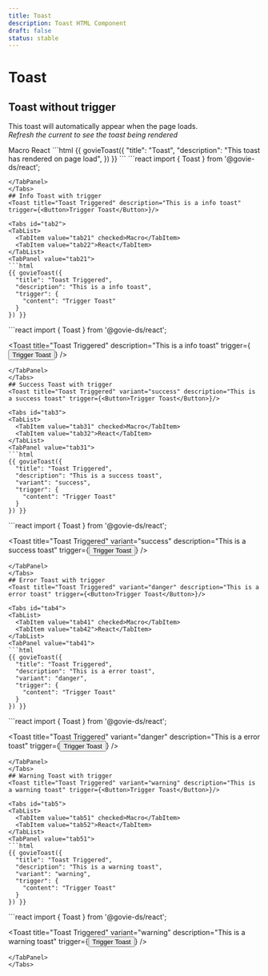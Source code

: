 ```yaml
---
title: Toast
description: Toast HTML Component
draft: false
status: stable
---
```


# Toast

<ComponentStatusBlock componentId="toast" />

## Toast without trigger

This toast will automatically appear when the page loads. \
*Refresh the current to see the toast being rendered*

<Toast title="Toast" description="This toast has rendered on page load" />

<Tabs id="tab1">
  <TabList>
    <TabItem value="tab11" checked>Macro</TabItem>
    <TabItem value="tab12">React</TabItem>
  </TabList>
  <TabPanel value="tab11">
  ```html
  {{ govieToast({
    "title": "Toast",
    "description": "This toast has rendered on page load",
  }) }}
  ```
  </TabPanel>
  <TabPanel value="tab12">
  ```react
  import { Toast } from '@govie-ds/react';

  <Toast 
   title="Toast" 
   description="This toast has rendered on page load" 
  />
  ```
  </TabPanel>
</Tabs>
## Info Toast with trigger
<Toast title="Toast Triggered" description="This is a info toast" trigger={<Button>Trigger Toast</Button>}/>

<Tabs id="tab2">
  <TabList>
    <TabItem value="tab21" checked>Macro</TabItem>
    <TabItem value="tab22">React</TabItem>
  </TabList>
  <TabPanel value="tab21">
  ```html
  {{ govieToast({
    "title": "Toast Triggered",
    "description": "This is a info toast",
    "trigger": {
      "content": "Trigger Toast"
    }
  }) }}
  ```
  </TabPanel>
  <TabPanel value="tab22">
  ```react
  import { Toast } from '@govie-ds/react';

  <Toast 
   title="Toast Triggered" 
   description="This is a info toast" 
   trigger={<Button>Trigger Toast</Button>}
  />
  ```
  </TabPanel>
</Tabs>
## Success Toast with trigger
<Toast title="Toast Triggered" variant="success" description="This is a success toast" trigger={<Button>Trigger Toast</Button>}/>

<Tabs id="tab3">
  <TabList>
    <TabItem value="tab31" checked>Macro</TabItem>
    <TabItem value="tab32">React</TabItem>
  </TabList>
  <TabPanel value="tab31">
  ```html
  {{ govieToast({
    "title": "Toast Triggered",
    "description": "This is a success toast",
    "variant": "success",
    "trigger": {
      "content": "Trigger Toast"
    }
  }) }}
  ```
  </TabPanel>
  <TabPanel value="tab32">
  ```react
  import { Toast } from '@govie-ds/react';

  <Toast 
   title="Toast Triggered" 
   variant="success" 
   description="This is a success toast" 
   trigger={<Button>Trigger Toast</Button>}
  />
  ```
  </TabPanel>
</Tabs>
## Error Toast with trigger
<Toast title="Toast Triggered" variant="danger" description="This is a error toast" trigger={<Button>Trigger Toast</Button>}/>

<Tabs id="tab4">
  <TabList>
    <TabItem value="tab41" checked>Macro</TabItem>
    <TabItem value="tab42">React</TabItem>
  </TabList>
  <TabPanel value="tab41">
  ```html
  {{ govieToast({
    "title": "Toast Triggered",
    "description": "This is a error toast",
    "variant": "danger",
    "trigger": {
      "content": "Trigger Toast"
    }
  }) }}
  ```
  </TabPanel>
  <TabPanel value="tab42">
  ```react
  import { Toast } from '@govie-ds/react';

  <Toast 
   title="Toast Triggered" 
   variant="danger" 
   description="This is a error toast" 
   trigger={<Button>Trigger Toast</Button>}
  />
  ```
  </TabPanel>
</Tabs>
## Warning Toast with trigger
<Toast title="Toast Triggered" variant="warning" description="This is a warning toast" trigger={<Button>Trigger Toast</Button>}/>

<Tabs id="tab5">
  <TabList>
    <TabItem value="tab51" checked>Macro</TabItem>
    <TabItem value="tab52">React</TabItem>
  </TabList>
  <TabPanel value="tab51">
  ```html
  {{ govieToast({
    "title": "Toast Triggered",
    "description": "This is a warning toast",
    "variant": "warning",
    "trigger": {
      "content": "Trigger Toast"
    }
  }) }}
  ```
  </TabPanel>
  <TabPanel value="tab52">
  ```react
  import { Toast } from '@govie-ds/react';

  <Toast 
   title="Toast Triggered" 
   variant="warning" 
   description="This is a warning toast" 
   trigger={<Button>Trigger Toast</Button>}
  />
  ```
  </TabPanel>
</Tabs>